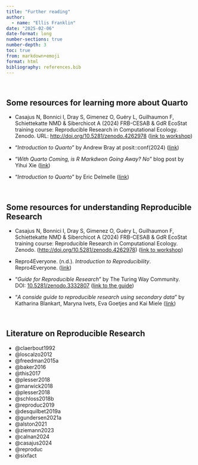 ```yaml
---
title: "Further reading"
author:
  - name: "Ellis Franklin"
date: "2025-02-06"
date-format: long
number-sections: true
number-depth: 3
toc: true
from: markdown+emoji
format: html
bibliography: references.bib
---
```


<br/> 

## Some resources for learning more about Quarto

-   Casajus N, Bonnici I, Dray S, Gimenez O, Guéry L, Guilhaumon F, Schiettekatte NMD & Siberchicot A (2024) FRB-CESAB & GdR EcoStat training course: Reproducible Research in Computational Ecology. Zenodo. URL: <http://doi.org/10.5281/zenodo.4262978> ([link to workshop](https://rdatatoolbox.github.io/chapters/ex-compendium.html))

-   "*Introduction to Quarto*" by Andrew Bray at posit::conf(2024) ([link](https://posit-conf-2024.github.io/quarto-intro/))

-   "*With Quarto Coming, is R Markdwon Going Away? No*" blog post by Yihui Xie ([link](https://yihui.org/en/2022/04/quarto-r-markdown/))

-   "*Introduction to Quarto*" by Eric Delmelle ([link](https://ericdelmelle.github.io/introToQuarto/#/title-slide))

<br/>


## Some resources for understanding Reproducible Research 

-   Casajus N, Bonnici I, Dray S, Gimenez O, Guéry L, Guilhaumon F, Schiettekatte NMD & Siberchicot A (2024) FRB-CESAB & GdR EcoStat training course: Reproducible Research in Computational Ecology. Zenodo. (<http://doi.org/10.5281/zenodo.4262978>) ([link to workshop](https://rdatatoolbox.github.io/chapters/ex-compendium.html))

-   Repro4Everyone. (n.d.). *Introduction to Reproducibility*. Repro4Everyone. ([link](https://www.repro4everyone.org/resources/intro-reproducibility))

-   "*Guide for Reproducible Research*" by The Turing Way Community. DOI: [10.5281/zenodo.3332807](https://doi.org/10.5281/zenodo.3332807) ([link to the guide](https://book.the-turing-way.org/reproducible-research/reproducible-research.html))

-   "*A conside guide to reproducible research using secondary data*" by Katharina Blankart, Maryna Ivets, Eva Goetjes and Kai Miele ([link](https://katblankart.github.io/DataLiteracy/intro.html))

<br/>

## Literature on Reproducible Research

-   @claerbout1992
-   @loscalzo2012
-   @freedman2015a
-   @baker2016
-   @this2017
-   @plesser2018
-   @marwick2018
-   @plesser2018
-   @schloss2018b
-   @reproduc2019
-   @desquilbet2019a
-   @gundersen2021a
-   @alston2021
-   @ziemann2023
-   @calnan2024
-   @casajus2024
-   @reproduc
-   @sixfact
